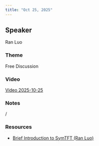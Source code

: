 ```yaml
---
title: "Oct 25, 2025"
---
```


## Speaker
Ran Luo

### Theme
Free Discussion

### Video
[Video 2025-10-25](https://drive.google.com/file/d/1cWI6lixG_2iBfQPJCXgGW4BIfVyjUI-i/view?usp=sharing)

### Notes
/

### Resources
- [Brief Introduction to SymTFT (Ran Luo)](https://drive.google.com/file/d/1aZsoSBQeqlELDAxbSNFoVXCIh00Dgup7/view?usp=sharing)